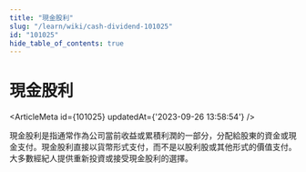 ```yaml
---
title: "現金股利"
slug: "/learn/wiki/cash-dividend-101025"
id: "101025"
hide_table_of_contents: true
---
```



# 現金股利

<ArticleMeta id={101025} updatedAt={'2023-09-26 13:58:54'} />
<div className='border-solid border-b border-t-0 my-4 border-[var(--ifm-color-gray-300)]' />

現金股利是指通常作為公司當前收益或累積利潤的一部分，分配給股東的資金或現金支付。現金股利直接以貨幣形式支付，而不是以股利股或其他形式的價值支付。大多數經紀人提供重新投資或接受現金股利的選擇。
